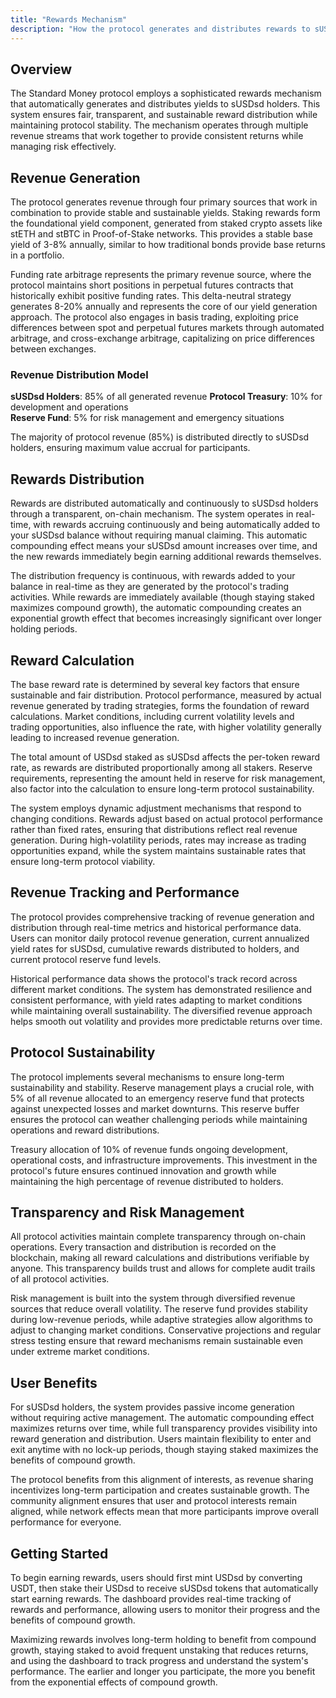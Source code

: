 ---
title: "Rewards Mechanism"
description: "How the protocol generates and distributes rewards to sUSDsd holders"
---

## Overview

The Standard Money protocol employs a sophisticated rewards mechanism that automatically generates and distributes yields to sUSDsd holders. This system ensures fair, transparent, and sustainable reward distribution while maintaining protocol stability. The mechanism operates through multiple revenue streams that work together to provide consistent returns while managing risk effectively.

## Revenue Generation

The protocol generates revenue through four primary sources that work in combination to provide stable and sustainable yields. Staking rewards form the foundational yield component, generated from staked crypto assets like stETH and stBTC in Proof-of-Stake networks. This provides a stable base yield of 3-8% annually, similar to how traditional bonds provide base returns in a portfolio.

Funding rate arbitrage represents the primary revenue source, where the protocol maintains short positions in perpetual futures contracts that historically exhibit positive funding rates. This delta-neutral strategy generates 8-20% annually and represents the core of our yield generation approach. The protocol also engages in basis trading, exploiting price differences between spot and perpetual futures markets through automated arbitrage, and cross-exchange arbitrage, capitalizing on price differences between exchanges.

### Revenue Distribution Model

**sUSDsd Holders**: 85% of all generated revenue
**Protocol Treasury**: 10% for development and operations  
**Reserve Fund**: 5% for risk management and emergency situations

<Info>
  The majority of protocol revenue (85%) is distributed directly to sUSDsd
  holders, ensuring maximum value accrual for participants.
</Info>

## Rewards Distribution

Rewards are distributed automatically and continuously to sUSDsd holders through a transparent, on-chain mechanism. The system operates in real-time, with rewards accruing continuously and being automatically added to your sUSDsd balance without requiring manual claiming. This automatic compounding effect means your sUSDsd amount increases over time, and the new rewards immediately begin earning additional rewards themselves.

The distribution frequency is continuous, with rewards added to your balance in real-time as they are generated by the protocol's trading activities. While rewards are immediately available (though staying staked maximizes compound growth), the automatic compounding creates an exponential growth effect that becomes increasingly significant over longer holding periods.

## Reward Calculation

The base reward rate is determined by several key factors that ensure sustainable and fair distribution. Protocol performance, measured by actual revenue generated by trading strategies, forms the foundation of reward calculations. Market conditions, including current volatility levels and trading opportunities, also influence the rate, with higher volatility generally leading to increased revenue generation.

The total amount of USDsd staked as sUSDsd affects the per-token reward rate, as rewards are distributed proportionally among all stakers. Reserve requirements, representing the amount held in reserve for risk management, also factor into the calculation to ensure long-term protocol sustainability.

The system employs dynamic adjustment mechanisms that respond to changing conditions. Rewards adjust based on actual protocol performance rather than fixed rates, ensuring that distributions reflect real revenue generation. During high-volatility periods, rates may increase as trading opportunities expand, while the system maintains sustainable rates that ensure long-term protocol viability.

## Revenue Tracking and Performance

The protocol provides comprehensive tracking of revenue generation and distribution through real-time metrics and historical performance data. Users can monitor daily protocol revenue generation, current annualized yield rates for sUSDsd, cumulative rewards distributed to holders, and current protocol reserve fund levels.

Historical performance data shows the protocol's track record across different market conditions. The system has demonstrated resilience and consistent performance, with yield rates adapting to market conditions while maintaining overall sustainability. The diversified revenue approach helps smooth out volatility and provides more predictable returns over time.

## Protocol Sustainability

The protocol implements several mechanisms to ensure long-term sustainability and stability. Reserve management plays a crucial role, with 5% of all revenue allocated to an emergency reserve fund that protects against unexpected losses and market downturns. This reserve buffer ensures the protocol can weather challenging periods while maintaining operations and reward distributions.

Treasury allocation of 10% of revenue funds ongoing development, operational costs, and infrastructure improvements. This investment in the protocol's future ensures continued innovation and growth while maintaining the high percentage of revenue distributed to holders.

## Transparency and Risk Management

All protocol activities maintain complete transparency through on-chain operations. Every transaction and distribution is recorded on the blockchain, making all reward calculations and distributions verifiable by anyone. This transparency builds trust and allows for complete audit trails of all protocol activities.

Risk management is built into the system through diversified revenue sources that reduce overall volatility. The reserve fund provides stability during low-revenue periods, while adaptive strategies allow algorithms to adjust to changing market conditions. Conservative projections and regular stress testing ensure that reward mechanisms remain sustainable even under extreme market conditions.

## User Benefits

For sUSDsd holders, the system provides passive income generation without requiring active management. The automatic compounding effect maximizes returns over time, while full transparency provides visibility into reward generation and distribution. Users maintain flexibility to enter and exit anytime with no lock-up periods, though staying staked maximizes the benefits of compound growth.

The protocol benefits from this alignment of interests, as revenue sharing incentivizes long-term participation and creates sustainable growth. The community alignment ensures that user and protocol interests remain aligned, while network effects mean that more participants improve overall performance for everyone.

## Getting Started

To begin earning rewards, users should first mint USDsd by converting USDT, then stake their USDsd to receive sUSDsd tokens that automatically start earning rewards. The dashboard provides real-time tracking of rewards and performance, allowing users to monitor their progress and the benefits of compound growth.

Maximizing rewards involves long-term holding to benefit from compound growth, staying staked to avoid frequent unstaking that reduces returns, and using the dashboard to track progress and understand the system's performance. The earlier and longer you participate, the more you benefit from the exponential effects of compound growth.
